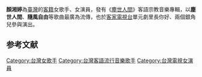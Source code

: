{{BLP unsourced|time=2021-07-01T05:09:06+00:00}}
'''顏湘婷'''為[[臺灣|臺灣]]的[[客家人|客籍]]女歌手、女演員，發有《[[塵世人間|塵世人間]]》客語宗教音樂專輯，以'''塵世人間'''、'''隨風自由'''等歌曲最廣為流傳，也於[[客家電視台|客家電視台]]單元劇里長你好、兩個銀角兒參與演出。
==参考文献==
<div class="references-small">
<references />
</div>

{{TW-enter-bio-stub}}

[[Category:台灣女歌手|Category:台灣女歌手]]
[[Category:台灣客語流行音樂歌手|Category:台灣客語流行音樂歌手]]
[[Category:台灣電視女演員|Category:台灣電視女演員]]
